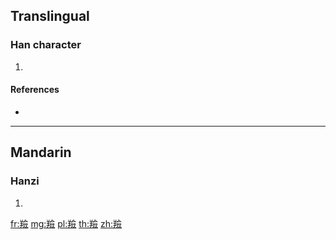 {{character info/new}}
==Translingual==

===Han character===
{{Han char|rn=123|rad=羊|as=13|sn=19|four=88586|canj=TQOMO}}

# {{defn|Han|sort=羊13}}

====References====
* {{Han ref|kx=0954.230|dkj=28582|dj=1399.170|hdz=53139.100|uh=7FB7|ud=32695|bh=F2BD|bd=62141}}

----

==Mandarin==

===Hanzi===
{{cmn-hanzi|pin=[[liǎn]] ([[lian3]])|wg=lien<sup>3</sup>}}

# {{defn|lang=cmn|sort=羊13}}

[[fr:羷]]
[[mg:羷]]
[[pl:羷]]
[[th:羷]]
[[zh:羷]]